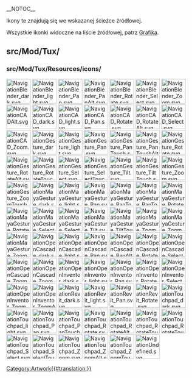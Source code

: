 __NOTOC__
<languages/>

Ikony te znajdują się we wskazanej ścieżce źródłowej. 

Wszystkie ikonki widoczne na liście źródłowej, patrz [[Artwork/pl|Grafika]].

== src/Mod/Tux/ ==

=== src/Mod/Tux/Resources/icons/ ===

[[File:NavigationBlender_dark.svg|64px]]
[[File:NavigationBlender_light.svg|64px]]
[[File:NavigationBlender_Pan.svg|64px]]
[[File:NavigationBlender_PanAlt.svg|64px]]
[[File:NavigationBlender_Rotate.svg|64px]]
[[File:NavigationBlender_Select.svg|64px]]
[[File:NavigationBlender_Zoom.svg|64px]]
[[File:NavigationCADAlt.svg|64px]]
[[File:NavigationCAD_dark.svg|64px]]
[[File:NavigationCAD_light.svg|64px]]
[[File:NavigationCAD_Pan.svg|64px]]
[[File:NavigationCAD_Rotate.svg|64px]]
[[File:NavigationCAD_RotateAlt.svg|64px]]
[[File:NavigationCAD_Select.svg|64px]]
[[File:NavigationCAD_Zoom.svg|64px]]
[[File:NavigationGesture_dark.svg|64px]]
[[File:NavigationGesture_light.svg|64px]]
[[File:NavigationGesture_Pan.svg|64px]]
[[File:NavigationGesture_PanTouch.svg|64px]]
[[File:NavigationGesture_PanTouchAlt.svg|64px]]
[[File:NavigationGesture_Rotate.svg|64px]]
[[File:NavigationGesture_RotateAlt.svg|64px]]
[[File:NavigationGesture_RotateTouch.svg|64px]]
[[File:NavigationGesture_Select.svg|64px]]
[[File:NavigationGesture_SelectTouch.svg|64px]]
[[File:NavigationGesture_Tilt.svg|64px]]
[[File:NavigationGesture_TiltTouch.svg|64px]]
[[File:NavigationGesture_Zoom.svg|64px]]
[[File:NavigationGesture_ZoomTouch.svg|64px]]
[[File:NavigationMayaGesture_dark.svg|64px]]
[[File:NavigationMayaGesture_light.svg|64px]]
[[File:NavigationMayaGesture_Pan.svg|64px]]
[[File:NavigationMayaGesture_PanTouch.svg|64px]]
[[File:NavigationMayaGesture_PanTouchAlt.svg|64px]]
[[File:NavigationMayaGesture_Rotate.svg|64px]]
[[File:NavigationMayaGesture_RotateTouch.svg|64px]]
[[File:NavigationMayaGesture_Select.svg|64px]]
[[File:NavigationMayaGesture_SelectTouch.svg|64px]]
[[File:NavigationMayaGesture_Tilt.svg|64px]]
[[File:NavigationMayaGesture_TiltTouch.svg|64px]]
[[File:NavigationMayaGesture_Zoom.svg|64px]]
[[File:NavigationMayaGesture_ZoomAlt.svg|64px]]
[[File:NavigationMayaGesture_ZoomTouch.svg|64px]]
[[File:NavigationOpenCascade_dark.svg|64px]]
[[File:NavigationOpenCascade_light.svg|64px]]
[[File:NavigationOpenCascade_Pan.svg|64px]]
[[File:NavigationOpenCascade_PanAlt.svg|64px]]
[[File:NavigationOpenCascade_Rotate.svg|64px]]
[[File:NavigationOpenCascade_Select.svg|64px]]
[[File:NavigationOpenCascade_Zoom.svg|64px]]
[[File:NavigationOpenCascade_ZoomAlt.svg|64px]]
[[File:NavigationOpenInventor_dark.svg|64px]]
[[File:NavigationOpenInventor_light.svg|64px]]
[[File:NavigationOpenInventor_Pan.svg|64px]]
[[File:NavigationOpenInventor_Rotate.svg|64px]]
[[File:NavigationOpenInventor_Select.svg|64px]]
[[File:NavigationOpenInventor_Zoom.svg|64px]]
[[File:NavigationOpenInventor_ZoomAlt.svg|64px]]
[[File:NavigationRevit_dark.svg|64px]]
[[File:NavigationRevit_light.svg|64px]]
[[File:NavigationRevit_Pan.svg|64px]]
[[File:NavigationRevit_Rotate.svg|64px]]
[[File:NavigationTouchpad_dark.svg|64px]]
[[File:NavigationTouchpad_light.svg|64px]]
[[File:NavigationTouchpad_Pan.svg|64px]]
[[File:NavigationTouchpad_PanTouch.svg|64px]]
[[File:NavigationTouchpad_Rotate.svg|64px]]
[[File:NavigationTouchpad_RotateAlt.svg|64px]]
[[File:NavigationTouchpad_RotateTouch.svg|64px]]
[[File:NavigationTouchpad_RotateTouchAlt.svg|64px]]
[[File:NavigationTouchpad_Select.svg|64px]]
[[File:NavigationTouchpad_SelectTouch.svg|64px]]
[[File:NavigationTouchpad_Zoom.svg|64px]]
[[File:NavigationTouchpad_ZoomAlt.svg|64px]]
[[File:NavigationTouchpad_ZoomTouch.svg|64px]]
[[File:NavigationUndefined.svg|64px]]


[[Category:Artwork{{#translation:}}]]